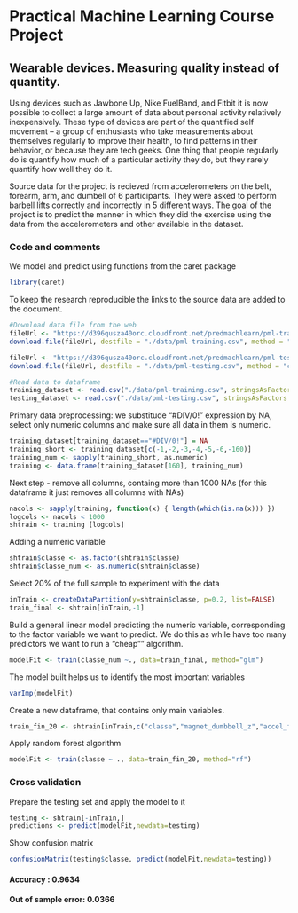 Practical Machine Learning Course Project
========================================================
## Wearable devices. Measuring quality instead of quantity. 

Using devices such as Jawbone Up, Nike FuelBand, and Fitbit it is now possible to collect a large amount of data about personal activity relatively inexpensively. These type of devices are part of the quantified self movement – a group of enthusiasts who take measurements about themselves regularly to improve their health, to find patterns in their behavior, or because they are tech geeks. One thing that people regularly do is quantify how much of a particular activity they do, but they rarely quantify how well they do it. 

Source data for the project is recieved from accelerometers on the belt, forearm, arm, and dumbell of 6 participants. They were asked to perform barbell lifts correctly and incorrectly in 5 different ways. The goal of the project is to predict the manner in which they did the exercise using the data from the accelerometers and other available in the dataset.

### Code and comments

We model and predict using functions from the caret package
```r
library(caret)
```

To keep the research reproducible the links to the source data are added to the document.
```r
#Download data file from the web
fileUrl <- "https://d396qusza40orc.cloudfront.net/predmachlearn/pml-training.csv"
download.file(fileUrl, destfile = "./data/pml-training.csv", method = "curl")

fileUrl <- "https://d396qusza40orc.cloudfront.net/predmachlearn/pml-testing.csv"
download.file(fileUrl, destfile = "./data/pml-testing.csv", method = "curl")

#Read data to dataframe
training_dataset <- read.csv("./data/pml-training.csv", stringsAsFactors = FALSE)
testing_dataset <- read.csv("./data/pml-testing.csv", stringsAsFactors = FALSE)
```

Primary data preprocessing: 
we substitude "#DIV/0!" expression by NA, select only numeric columns and make sure all data in them is numeric.

```r
training_dataset[training_dataset=="#DIV/0!"] = NA
training_short <- training_dataset[c(-1,-2,-3,-4,-5,-6,-160)]
training_num <- sapply(training_short, as.numeric)
training <- data.frame(training_dataset[160], training_num)
```

Next step - remove all columns, containg more than 1000 NAs 
(for this dataframe it just removes all columns with NAs)
```r
nacols <- sapply(training, function(x) { length(which(is.na(x))) })
logcols <- nacols < 1000
shtrain <- training [logcols]
```

Adding a numeric variable
```r
shtrain$classe <- as.factor(shtrain$classe)
shtrain$classe_num <- as.numeric(shtrain$classe)
```

Select 20% of the full sample to experiment with the data
```r
inTrain <- createDataPartition(y=shtrain$classe, p=0.2, list=FALSE)
train_final <- shtrain[inTrain,-1]
```

Build a general linear model predicting the numeric variable, corresponding to the factor variable we want to predict.
We do this as while have too many predictors we want to run a "cheap"" algorithm. 
```r
modelFit <- train(classe_num ~., data=train_final, method="glm")
```

The model built helps us to identify the most important variables
```r
varImp(modelFit)
```

Create a new dataframe, that contains only main variables.
```r
train_fin_20 <- shtrain[inTrain,c("classe","magnet_dumbbell_z","accel_forearm_z","magnet_dumbbell_x","yaw_dumbbell","accel_arm_z","pitch_forearm","accel_belt_y","magnet_belt_y","accel_dumbbell_x","total_accel_forearm","pitch_belt","roll_dumbbell","pitch_arm","roll_belt","magnet_forearm_x","total_accel_arm","magnet_forearm_y","yaw_belt","gyros_dumbbell_y")]
```                                
    
Apply random forest algorithm
```r
modelFit <- train(classe ~ ., data=train_fin_20, method="rf")
```  

### Cross validation

Prepare the testing set and apply the model to it
```r
testing <- shtrain[-inTrain,]
predictions <- predict(modelFit,newdata=testing)
``` 

Show confusion matrix
```r
confusionMatrix(testing$classe, predict(modelFit,newdata=testing))
``` 

#### Accuracy : 0.9634
#### Out of sample error: 0.0366
